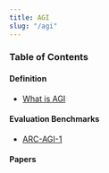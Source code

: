 ```yaml
---
title: AGI
slug: "/agi"
---
```


### Table of Contents

#### Definition
- [What is AGI](/what-is-agi/)


#### Evaluation Benchmarks
- [ARC-AGI-1](https://arcprize.org/)


#### Papers


